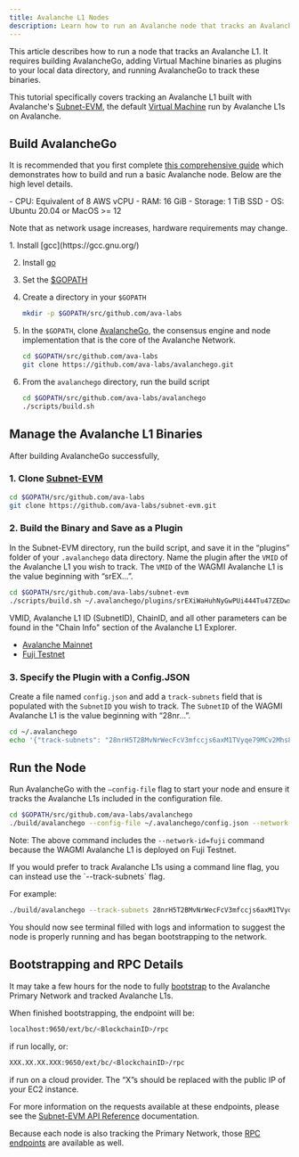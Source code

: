 ```yaml
---
title: Avalanche L1 Nodes
description: Learn how to run an Avalanche node that tracks an Avalanche L1.
---
```


This article describes how to run a node that tracks an Avalanche L1. It requires building AvalancheGo, adding Virtual Machine binaries as plugins to your local data directory, and running AvalancheGo to track these binaries.

This tutorial specifically covers tracking an Avalanche L1 built with Avalanche's [Subnet-EVM](https://github.com/ava-labs/subnet-evm), the default [Virtual Machine](/learn/virtual-machines) run by Avalanche L1s on Avalanche.

Build AvalancheGo[​](#build-avalanchego "Direct link to heading")
-----------------------------------------------------------------

It is recommended that you first complete [this comprehensive guide](/docs/nodes/run-a-node/manually) which demonstrates how to build and run a basic Avalanche node. Below are the high level details.

<Accordions>
<Accordion title="System Requirements">
- CPU: Equivalent of 8 AWS vCPU
- RAM: 16 GiB
- Storage: 1 TiB SSD
- OS: Ubuntu 20.04 or MacOS >= 12

Note that as network usage increases, hardware requirements may change.
</Accordion>

<Accordion title="To build from source:">
1.  Install [gcc](https://gcc.gnu.org/)
    
2.  Install [go](https://go.dev/)
    
3.  Set the [$GOPATH](https://github.com/golang/go/wiki/SettingGOPATH)
    
4.  Create a directory in your `$GOPATH`
        
    ```bash
    mkdir -p $GOPATH/src/github.com/ava-labs
    ```

5.  In the `$GOPATH`, clone [AvalancheGo](https://github.com/ava-labs/avalanchego), the consensus engine and node implementation that is the core of the Avalanche Network.

    ```bash
    cd $GOPATH/src/github.com/ava-labs
    git clone https://github.com/ava-labs/avalanchego.git
    ```

6.  From the `avalanchego` directory, run the build script

    ```bash
    cd $GOPATH/src/github.com/ava-labs/avalanchego
    ./scripts/build.sh
    ```
</Accordion>
</Accordions>

## Manage the Avalanche L1 Binaries

After building AvalancheGo successfully,

### 1. Clone [Subnet-EVM](https://github.com/ava-labs/subnet-evm)

```bash
cd $GOPATH/src/github.com/ava-labs
git clone https://github.com/ava-labs/subnet-evm.git
```

### 2. Build the Binary and Save as a Plugin

In the Subnet-EVM directory, run the build script, and save it in the “plugins” folder of your `.avalanchego` data directory. Name the plugin after the `VMID` of the Avalanche L1 you wish to track. The `VMID` of the WAGMI Avalanche L1 is the value beginning with “srEX...”.

```bash
cd $GOPATH/src/github.com/ava-labs/subnet-evm
./scripts/build.sh ~/.avalanchego/plugins/srEXiWaHuhNyGwPUi444Tu47ZEDwxTWrbQiuD7FmgSAQ6X7Dy
```

<Accordions>
<Accordion title="Where can I find Avalanche L1 parameters like VMID?">
VMID, Avalanche L1 ID (SubnetID), ChainID, and all other parameters can be found in the "Chain Info" section of the Avalanche L1 Explorer.

- [Avalanche Mainnet](https://subnets.avax.network/c-chain)
- [Fuji Testnet](https://subnets-test.avax.network/wagmi)
</Accordion>
</Accordions>

### 3. Specify the Plugin with a Config.JSON

Create a file named `config.json` and add a `track-subnets` field that is populated with the `SubnetID` you wish to track. The `SubnetID` of the WAGMI Avalanche L1 is the value beginning with “28nr...”.

```bash
cd ~/.avalanchego
echo '{"track-subnets": "28nrH5T2BMvNrWecFcV3mfccjs6axM1TVyqe79MCv2Mhs8kxiY"}' > config.json
```

## Run the Node

Run AvalancheGo with the `—config-file` flag to start your node and ensure it tracks the Avalanche L1s included in the configuration file.

```bash
cd $GOPATH/src/github.com/ava-labs/avalanchego
./build/avalanchego --config-file ~/.avalanchego/config.json --network-id=fuji
```

Note: The above command includes the `--network-id=fuji` command because the WAGMI Avalanche L1 is deployed on Fuji Testnet.

<Accordions>
<Accordion title="Run via the command line instead">
If you would prefer to track Avalanche L1s using a command line flag, you can instead use the `--track-subnets` flag.

For example:

```bash
./build/avalanchego --track-subnets 28nrH5T2BMvNrWecFcV3mfccjs6axM1TVyqe79MCv2Mhs8kxiY --network-id=fuji
```
</Accordion>
</Accordions>

You should now see terminal filled with logs and information to suggest the node is properly running and has began bootstrapping to the network.

## Bootstrapping and RPC Details

It may take a few hours for the node to fully [bootstrap](/docs/nodes/run-a-node/manually#bootstrapping) to the Avalanche Primary Network and tracked Avalanche L1s.

When finished bootstrapping, the endpoint will be:

```bash
localhost:9650/ext/bc/<BlockchainID>/rpc
```

if run locally, or:

```bash
XXX.XX.XX.XXX:9650/ext/bc/<BlockchainID>/rpc
```

if run on a cloud provider. The “X”s should be replaced with the public IP of your EC2 instance.

For more information on the requests available at these endpoints, please see the [Subnet-EVM API Reference](/docs/api-reference/subnet-evm-api) documentation.

Because each node is also tracking the Primary Network, those [RPC endpoints](/docs/nodes/run-a-node/manually#rpc) are available as well.
